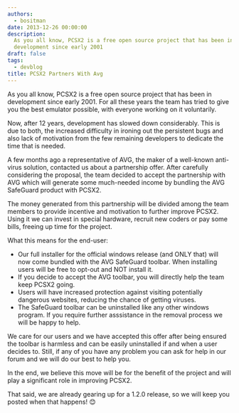 ```yaml
---
authors:
  - bositman
date: 2013-12-26 00:00:00
description:
  As you all know, PCSX2 is a free open source project that has been in
  development since early 2001
draft: false
tags:
  - devblog
title: PCSX2 Partners With Avg
---
```


As you all know, PCSX2 is a free open source project that has been in
development since early 2001.
For all these years the team has tried to give you the best emulator
possible, with everyone working on it voluntarily.

<!-- truncate -->

Now, after 12 years, development has slowed down considerably. This is
due to both, the increased difficulty in ironing out the persistent bugs
and also lack of motivation from the few remaining developers to
dedicate the time that is needed.

A few months ago a representative of AVG, the maker of a well-known
anti-virus solution, contacted us about a partnership offer.
After carefully considering the proposal, the team decided to accept the
partnership with AVG which will generate some much-needed income by
bundling the AVG SafeGuard product with PCSX2.

The money generated from this partnership will be divided among the team
members to provide incentive and motivation to further improve PCSX2.
Using it we can invest in special hardware, recruit new coders or pay
some bills, freeing up time for the project.

What this means for the end-user:

- Our full installer for the official windows release (and ONLY that)
  will now come bundled with the AVG SafeGuard toolbar. When installing
  users will be free to opt-out and NOT install it.
- If you decide to accept the AVG toolbar, you will directly help the
  team keep PCSX2 going.
- Users will have increased protection against visiting potentially
  dangerous websites, reducing the chance of getting viruses.
- The SafeGuard toolbar can be uninstalled like any other windows
  program. If you require further asssistance in the removal process we
  will be happy to help.

We care for our users and we have accepted this offer after being
ensured the toolbar is harmless and can be easily uninstalled if and
when a user decides to.
Still, if any of you have any problem you can ask for help in our forum
and we will do our best to help you.

In the end, we believe this move will be for the benefit of the project
and will play a significant role in improving PCSX2.

That said, we are already gearing up for a 1.2.0 release, so we will
keep you posted when that happens!
😊
